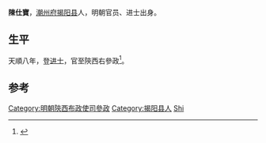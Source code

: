'''陳仕寶'''，[[潮州府|潮州府]][[揭阳县|揭阳县]]人，明朝官员、进士出身。

== 生平 ==
天順八年，登[[进士|进士]]，官至陝西右參政<ref>{{cite news|title=明朝潮州府文进士名录|url=http://zt.czonline.net/2010wenhua/txcr/chaorendongtai/kejiao/2010-12-02/31625.html|accessdate=2013-08-07|newspaper=潮州热线|archive-url=https://web.archive.org/web/20131004220414/http://zt.czonline.net/2010wenhua/txcr/chaorendongtai/kejiao/2010-12-02/31625.html|archive-date=2013-10-04|dead-url=yes}}</ref>。

== 参考 ==
{{reflist}}

{{天順八年甲申科殿試金榜}}
{{明朝官员小作品}}
{{Authority control}}
{{DEFAULTSORT:Chen陈}}
[[Category:明朝陝西布政使司參政|Category:明朝陝西布政使司參政]]
[[Category:揭阳县人|Category:揭阳县人]]
[[Category:陈姓|Shi]]